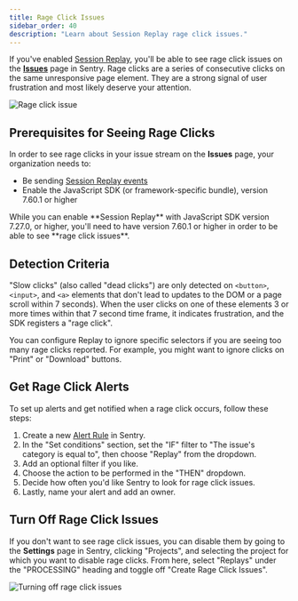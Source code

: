 ```yaml
---
title: Rage Click Issues
sidebar_order: 40
description: "Learn about Session Replay rage click issues."
---
```


If you've enabled [Session Replay](/product/explore/session-replay/), you'll be able to see rage click issues on the [**Issues**](https://sentry.io/orgredirect/organizations/:orgslug/issues/) page in Sentry. Rage clicks are a series of consecutive clicks on the same unresponsive page element. They are a strong signal of user frustration and most likely deserve your attention.

![Rage click issue](./img/Rage-click-issue-in-issue-stream.png)

## Prerequisites for Seeing Rage Clicks

In order to see rage clicks in your issue stream on the **Issues** page, your organization needs to:

- Be sending [Session Replay events](/product/explore/session-replay/getting-started/)
- Enable the JavaScript SDK (or framework-specific bundle), version 7.60.1 or higher

<Note>
While you can enable **Session Replay** with JavaScript SDK version 7.27.0, or higher, you'll need to have version 7.60.1 or higher in order to be able to see **rage click issues**.
</Note>

## Detection Criteria

"Slow clicks" (also called "dead clicks") are only detected on `<button>`, `<input>`, and `<a>` elements that don't lead to updates to the DOM or a page scroll within 7 seconds). When the user clicks on one of these elements 3 or more times within that 7 second time frame, it indicates frustration, and the SDK registers a "rage click".

You can configure Replay to ignore specific selectors if you are seeing <PlatformLink to="/session-replay/troubleshooting/#why-am-i-seeing-too-many-or-too-few-rage-clicks">too many rage clicks</PlatformLink> reported. For example, you might want to ignore clicks on "Print" or "Download" buttons.

## Get Rage Click Alerts

To set up alerts and get notified when a rage click occurs, follow these steps:

1. Create a new [Alert Rule](https://sentry.sentry.io/alerts/new/issue/) in Sentry.
2. In the "Set conditions" section, set the "IF" filter to "The issue's category is equal to", then choose "Replay" from the dropdown.
3. Add an optional filter if you like.
5. Choose the action to be performed in the "THEN" dropdown.
6. Decide how often you'd like Sentry to look for rage click issues.
7. Lastly, name your alert and add an owner.

## Turn Off Rage Click Issues

If you don't want to see rage click issues, you can disable them by going to the **Settings** page in Sentry, clicking "Projects", and selecting the project for which you want to disable rage clicks. From here, select "Replays" under the "PROCESSING" heading and toggle off "Create Rage Click Issues".

![Turning off rage click issues](./img/Turning-off-rage-clicks-toggle.png)
